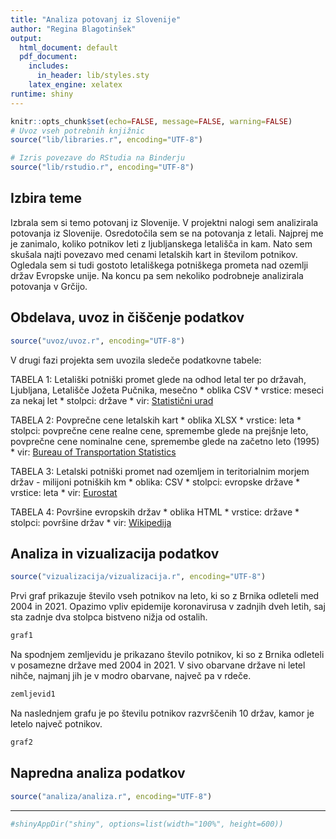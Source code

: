 ```yaml
---
title: "Analiza potovanj iz Slovenije"
author: "Regina Blagotinšek"
output:
  html_document: default
  pdf_document:
    includes:
      in_header: lib/styles.sty
    latex_engine: xelatex
runtime: shiny
---
```


```r
knitr::opts_chunk$set(echo=FALSE, message=FALSE, warning=FALSE)
# Uvoz vseh potrebnih knjižnic
source("lib/libraries.r", encoding="UTF-8")
```

```r
# Izris povezave do RStudia na Binderju
source("lib/rstudio.r", encoding="UTF-8")
```

## Izbira teme
Izbrala sem si temo potovanj iz Slovenije. V projektni nalogi sem analizirala potovanja iz Slovenije. Osredotočila sem se na potovanja z letali. Najprej me je zanimalo, koliko potnikov leti z ljubljanskega letališča in kam. Nato sem skušala najti povezavo med cenami letalskih kart in številom potnikov. Ogledala sem si tudi gostoto letališkega potniškega prometa nad ozemlji držav Evropske unije. Na koncu pa sem nekoliko podrobneje analizirala potovanja v Grčijo.


## Obdelava, uvoz in čiščenje podatkov

```r
source("uvoz/uvoz.r", encoding="UTF-8")
```

V drugi fazi projekta sem uvozila sledeče podatkovne tabele:

TABELA 1: Letališki potniški promet glede na odhod letal ter po državah, Ljubljana, Letališče Jožeta Pučnika, mesečno
* oblika CSV
* vrstice: meseci za nekaj let
* stolpci: države
* vir: [Statistični urad](<https://pxweb.stat.si/SiStatData/pxweb/sl/Data/-/2221901S.px>)

TABELA 2: Povprečne cene letalskih kart
* oblika XLSX
* vrstice: leta
* stolpci: povprečne cene realne cene, spremembe glede na prejšnje leto, povprečne cene nominalne cene, spremembe glede na začetno leto (1995)
* vir: [Bureau of Transportation Statistics](<https://www.bts.gov/content/annual-us-domestic-average-itinerary-fare-current-and-constant-dollars>)

TABELA 3: Letalski potniški promet nad ozemljem in teritorialnim morjem držav - milijoni potniških km
* oblika: CSV
* stolpci: evropske države
* vrstice: leta
* vir: [Eurostat](<https://ec.europa.eu/eurostat/databrowser/view/avia_tppa/default/table?lang=en>)

TABELA 4: Površine evropskih držav
* oblika HTML
* vrstice: države
* stolpci: površine držav
* vir: [Wikipedija](<https://en.wikipedia.org/wiki/European_Union>)

## Analiza in vizualizacija podatkov

```r
source("vizualizacija/vizualizacija.r", encoding="UTF-8")
```

Prvi graf prikazuje število vseh potnikov na leto, ki so z Brnika odleteli med 2004 in 2021. Opazimo vpliv epidemije koronavirusa v zadnjih dveh letih, saj sta zadnje dva stolpca bistveno nižja od ostalih.
```r
graf1
```
Na spodnjem zemljevidu je prikazano število potnikov, ki so z Brnika odleteli v posamezne države med 2004 in 2021. V sivo obarvane države ni letel nihče, najmanj jih je v modro obarvane, največ pa v rdeče.
```r
zemljevid1
```
Na naslednjem grafu je po številu potnikov razvrščenih 10 držav, kamor je letelo največ potnikov.
```r
graf2
```

## Napredna analiza podatkov

```r
source("analiza/analiza.r", encoding="UTF-8")
```

***

```r
#shinyAppDir("shiny", options=list(width="100%", height=600))
```
